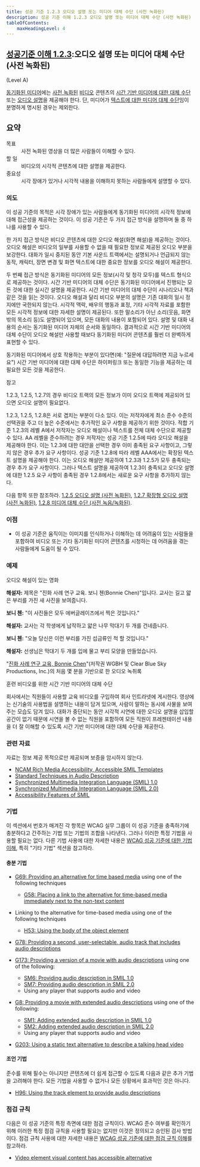 ```yaml
---
title: 성공 기준 1.2.3 오디오 설명 또는 미디어 대체 수단 (사전 녹화된)
description: 성공 기준 이해 1.2.3 오디오 설명 또는 미디어 대체 수단 (사전 녹화된)
tableOfContents:
    maxHeadingLevel: 4
---
```



## [성공기준 이해 1.2.3](https://w3.org/TR/WCAG22#audio-description-or-media-alternative-prerecorded):오디오 설명 또는 미디어 대체 수단 (사전 녹화된) 

(Level A)

<Card title="성공 기준 (SC)"></Card>

[동기화된 미디어](../../../glossary/synchronized-media)에는 [사전 녹화된](../../../glossary/prerecorded) [비디오](../../../glossary/video) 콘텐츠의 [시간 기반 미디어에 대한 대체 수단](../../../glossary/alternative-for-time-based-media) 또는 [오디오 설명](../../../glossary/audio-description)을 제공해야 한다. 단, 미디어가 [텍스트에 대한 미디어 대체 수단](../../../glossary/media-alternative-for-text)임이 분명하게 명시된 경우는 제외한다.

## 요약

<dl>
<dt>목표</dt>
<dd>사전 녹화된 영상을 더 많은 사람들이 이해할 수 있다.</dd>
<dt>할 일</dt>
<dd>비디오의 시각적 콘텐츠에 대한 설명을 제공한다.</dd>
<dt>중요성</dt>
<dd>시각 장애가 있거나 시각적 내용을 이해하지 못하는 사람들에게 설명할 수 있다.</dd>
</dl>

### 의도

이 성공 기준의 목적은 시각 장애가 있는 사람들에게 동기화된 미디어의 시각적 정보에 대해 접근성을 제공하는 것이다. 이 성공 기준은 두 가지 접근 방식을 설명하며 둘 중 하나를 사용할 수 있다.

한 가지 접근 방식은 비디오 콘텐츠에 대한 오디오 해설(화면 해설)을 제공하는 것이다. 오디오 해설은 비디오의 일부를 사용할 수 없을 때 필요한 정보로 제공된 오디오 부분을 보강한다. 대화가 일시 중지된 동안 기본 사운드 트랙에서는 설명되거나 언급되지 않는 동작, 캐릭터, 장면 변경 및 화면 텍스트에 대한 중요한 정보를 오디오 해설이 제공한다.

두 번째 접근 방식은 동기화된 미디어의 모든 정보(시각 및 청각 모두)를 텍스트 형식으로 제공하는 것이다. 시간 기반 미디어의 대체 수단은 동기화된 미디어에서 진행되는 모든 것에 대한 실시간 설명을 제공한다. 시간 기반 미디어의 대체 수단이 시나리오나 책과 같은 것을 읽는 것이다. 오디오 해설과 달리 비디오 부분의 설명은 기존 대화의 일시 정지에만 국한되지 않는다. 시각적 맥락, 배우의 행동과 표정, 기타 시각적 자료를 포함한 모든 시각적 정보에 대한 자세한 설명이 제공된다. 또한 말소리가 아닌 소리(웃음, 화면 밖의 목소리 등)도 설명되어 있으며, 모든 대화의 내용이 포함되어 있다. 설명 및 대화 내용의 순서는 동기화된 미디어 자체의 순서와 동일하다. 결과적으로 시간 기반 미디어의 대체 수단이 오디오 해설만 사용할 때보다 동기화된 미디어 콘텐츠를 훨씬 더 완벽하게 표현할 수 있다.

동기화된 미디어에서 상호 작용하는 부분이 있다면(예: "질문에 대답하려면 지금 누르세요") 시간 기반 미디어에 대한 대체 수단은 하이퍼링크 또는 동일한 기능을 제공하는 데 필요한 모든 것을 제공한다.

참고

1.2.3, 1.2.5, 1.2.7의 경우 비디오 트랙의 모든 정보가 이미 오디오 트랙에 제공되어 있으면 오디오 설명이 필요없다.

1.2.3, 1.2.5, 1.2.8은 서로 겹치는 부분이 다소 있다. 이는 저작자에게 최소 준수 수준의 선택권을 주고 더 높은 수준에서는 추가적인 요구 사항을 제공하기 위한 것이다. 적합 기준 1.2.3의 레벨 A에서 저작자는 오디오 해설이나 텍스트를 전체 대체 수단으로 제공할 수 있다. AA 레벨을 준수하려는 경우 저작자는 성공 기준 1.2.5에 따라 오디오 해설을 제공해야 한다. 이는 1.2.3에 대한 대안을 선택한 경우 이미 충족된 요구 사항이고, 그렇지 않은 경우 추가 요구 사항이다. 성공 기준 1.2.8에 따라 레벨 AAA에서는 확장된 텍스트 설명을 제공해야 한다. 이는 오디오 해설만 제공하여 1.2.3과 1.2.5가 모두 충족되는 경우 추가 요구 사항이다. 그러나 텍스트 설명을 제공하여 1.2.3이 충족되고 오디오 설명에 대한 1.2.5 요구 사항이 충족된 경우 1.2.8에서는 새로운 요구 사항을 추가하지 않는다.

다음 항목 또한 참조하라. [1.2.5 오디오 설명 (사전 녹화된)](audio-description-prerecorded), [1.2.7 확장형 오디오 설명 (사전 녹화된)](extended-audio-description-prerecorded), [1.2.8 미디어 대체 수단 (사전 녹음/녹화된)](media-alternative-prerecorded).

### 이점

*   이 성공 기준은 움직이는 이미지를 인식하거나 이해하는 데 어려움이 있는 사람들을 포함하여 비디오 또는 기타 동기화된 미디어 콘텐츠를 시청하는 데 어려움을 겪는 사람들에게 도움이 될 수 있다.

### 예제

오디오 해설이 있는 영화

**해설자:** 제목은 "진화 사례 연구 교육. 보니 첸(Bonnie Chen)"입니다. 교사는 길고 얇은 부리를 가진 새 사진을 보여줍니다.

**보니 첸:** "이 사진들은 모두 에버글레이즈에서 찍은 것입니다."

**해설자:** 교사는 각 학생에게 납작하고 얇은 나무 막대기 두 개를 건네줍니다.

**보니 첸:** "오늘 당신은 이런 부리를 가진 섭금류인 척 할 것입니다."

**해설자:** 선생님은 막대기 두 개를 입에 물고 부리 모양을 만들었습니다.

"[진화 사례 연구 교육, Bonnie Chen](https://www.pbs.org/wgbh/evolution/educators/teachstuds/tvideos.html)"(저작권 WGBH 및 Clear Blue Sky Productions, Inc.)의 처음 몇 분을 기반으로 한 오디오 녹취록

훈련 비디오를 위한 시간 기반 미디어의 대체 수단

회사에서는 직원들이 사용할 교육 비디오를 구입하여 회사 인트라넷에 게시한다. 영상에는 신기술의 사용법을 설명하는 내용이 담겨 있으며, 사람이 말하는 동시에 사물을 보여주는 모습도 담겨 있다. 대화가 중단되는 동안 시각적 시연에 대한 오디오 설명을 삽입할 공간이 없기 때문에 시연을 볼 수 없는 직원을 포함하여 모든 직원이 프레젠테이션 내용을 더 잘 이해할 수 있도록 시간 기반 미디어에 대한 대체 수단을 제공한다.

### 관련 자료

자료는 정보 제공 목적으로만 제공되며 보증을 암시하지 않는다.

*   [NCAM Rich Media Accessibility, Accessible SMIL Templates](http://ncam.wgbh.org/invent_build/web_multimedia/accessible-digital-media-guide/guideline-h-multimedia#techH12)
*   [Standard Techniques in Audio Description](http://joeclark.org/access/description/ad-principles.html)
*   [Synchronized Multimedia Integration Language (SMIL) 1.0](https://www.w3.org/TR/REC-smil/)
*   [Synchronized Multimedia Integration Language (SMIL 2.0)](https://www.w3.org/TR/SMIL/)
*   [Accessibility Features of SMIL](https://www.w3.org/TR/SMIL-access/)

### 기법

이 섹션에서 번호가 매겨진 각 항목은 WCAG 실무 그룹이 이 성공 기준을 충족하기에 충분하다고 간주하는 기법 또는 기법의 조합을 나타낸다. 그러나 이러한 특정 기법을 사용할 필요는 없다. 다른 기법 사용에 대한 자세한 내용은 [WCAG 성공 기준에 대한 기법 이해](understanding-techniques), 특히 "기타 기법" 섹션을 참고하라.

#### 충분 기법

*   [G69: Providing an alternative for time based media](https://www.w3.org/WAI/WCAG22/Techniques/general/G69) using one of the following techniques
    
    *   [G58: Placing a link to the alternative for time-based media immediately next to the non-text content](https://www.w3.org/WAI/WCAG22/Techniques/general/G58)
*   Linking to the alternative for time-based media using one of the following techniques
    
    *   [H53: Using the body of the object element](https://www.w3.org/WAI/WCAG22/Techniques/html/H53)
*   [G78: Providing a second, user-selectable, audio track that includes audio descriptions](https://www.w3.org/WAI/WCAG22/Techniques/general/G78)
*   [G173: Providing a version of a movie with audio descriptions](https://www.w3.org/WAI/WCAG22/Techniques/general/G173) using one of the following:
    
    *   [SM6: Providing audio description in SMIL 1.0](https://www.w3.org/WAI/WCAG22/Techniques/smil/SM6)
    *   [SM7: Providing audio description in SMIL 2.0](https://www.w3.org/WAI/WCAG22/Techniques/smil/SM7)
    *   Using any player that supports audio and video
*   [G8: Providing a movie with extended audio descriptions](https://www.w3.org/WAI/WCAG22/Techniques/general/G8) using one of the following:
    
    *   [SM1: Adding extended audio description in SMIL 1.0](https://www.w3.org/WAI/WCAG22/Techniques/smil/SM1)
    *   [SM2: Adding extended audio description in SMIL 2.0](https://www.w3.org/WAI/WCAG22/Techniques/smil/SM2)
    *   Using any player that supports audio and video
*   [G203: Using a static text alternative to describe a talking head video](https://www.w3.org/WAI/WCAG22/Techniques/general/G203)

#### 조언 기법

준수를 위해 필수는 아니지만 콘텐츠에 더 쉽게 접근할 수 있도록 다음과 같은 추가 기법을 고려해야 한다. 모든 기법을 사용할 수 없거나 모든 상황에서 효과적인 것은 아니다.

*   [H96: Using the track element to provide audio descriptions](https://www.w3.org/WAI/WCAG22/Techniques/html/H96)

### 점검 규칙

다음은 이 성공 기준의 특정 측면에 대한 점검 규칙이다. WCAG 준수 여부를 확인하기 위해 이러한 특정 점검 규칙을 사용할 필요는 없지만 이것은 정의되고 승인된 검사 방법이다. 점검 규칙 사용에 대한 자세한 내용은 [WCAG 성공 기준에 대한 점검 규칙 이해](understanding-act-rules.html)를 참고하라.

*   [Video element visual content has accessible alternative](https://www.w3.org/WAI/standards-guidelines/act/rules/c5a4ea/proposed/)

